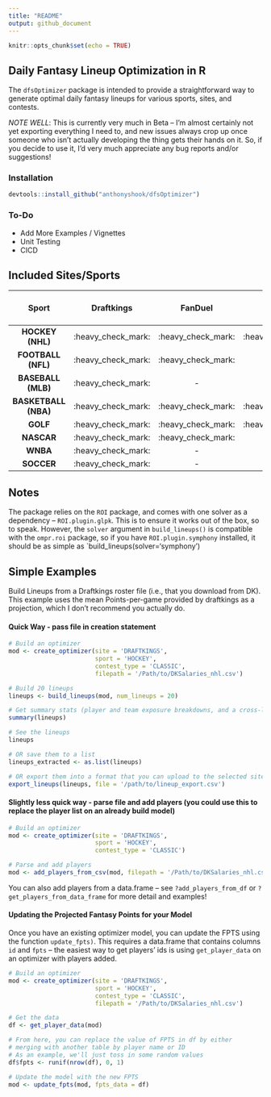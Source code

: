 ```yaml
---
title: "README"
output: github_document
---
```


```r
knitr::opts_chunk$set(echo = TRUE)
```

## Daily Fantasy Lineup Optimization in R

The `dfsOptimizer` package is intended to provide a straightforward way to generate optimal daily fantasy lineups for various sports, sites, and contests.

*NOTE WELL*: This is currently very much in Beta -- I'm almost certainly not yet exporting everything I need to, and new issues always crop up once someone who isn't actually developing the thing gets their hands on it.  So, if you decide to use it, I'd very much appreciate any bug reports and/or suggestions!

### Installation
```r
devtools::install_github("anthonyshook/dfsOptimizer")
```

### To-Do
* Add More Examples / Vignettes
* Unit Testing
* CICD

## Included Sites/Sports

|        Sport         |     Draftkings     |      FanDuel       |       Yahoo        | Draftkings Single Game | FanDuel Single Game |
|:--------------------:|:------------------:|:------------------:|:------------------:|:----------------------:|:-------------------:|
|   **HOCKEY (NHL)**   | :heavy_check_mark: | :heavy_check_mark: | :heavy_check_mark: |   :heavy_check_mark:   |          -          |
|  **FOOTBALL (NFL)**  | :heavy_check_mark: | :heavy_check_mark: |         -          |   :heavy_check_mark:   |          -          |
|  **BASEBALL (MLB)**  | :heavy_check_mark: |         -          |         -          |   :heavy_check_mark:   |          -          |
| **BASKETBALL (NBA)** | :heavy_check_mark: | :heavy_check_mark: | :heavy_check_mark: |   :heavy_check_mark:   |          -          |
|       **GOLF**       | :heavy_check_mark: | :heavy_check_mark: | :heavy_check_mark: |           -            |          -          |
|      **NASCAR**      | :heavy_check_mark: | :heavy_check_mark: |         -          |           -            |          -          |
|       **WNBA**       | :heavy_check_mark: |         -          |         -          |           -            |          -          |
|      **SOCCER**      | :heavy_check_mark: |         -          |         -          |           -            |          -          |

## Notes

The package relies on the `ROI` package, and comes with one solver as a dependency -- `ROI.plugin.glpk`. This is to ensure it works out of the box,
so to speak.  However, the `solver` argument in `build_lineups()` is compatible with the `ompr.roi` package, so if you have `ROI.plugin.symphony` installed,
it should be as simple as `build_lineups(solver='symphony')

## Simple Examples
Build Lineups from a Draftkings roster file (i.e., that you download from DK). This example uses the mean Points-per-game provided by draftkings as a projection,
which I don't recommend you actually do.

#### Quick Way - pass file in creation statement
```r
# Build an optimizer
mod <- create_optimizer(site = 'DRAFTKINGS', 
                        sport = 'HOCKEY', 
                        contest_type = 'CLASSIC', 
                        filepath = '/Path/to/DKSalaries_nhl.csv')

# Build 20 lineups
lineups <- build_lineups(mod, num_lineups = 20)

# Get summary stats (player and team exposure breakdowns, and a cross-lineup similarity measure)
summary(lineups)

# See the lineups
lineups

# OR save them to a list
lineups_extracted <- as.list(lineups)

# OR export them into a format that you can upload to the selected site
export_lineups(lineups, file = '/path/to/lineup_export.csv')
```

#### Slightly less quick way - parse file and add players (you could use this to replace the player list on an already build model)
```r
# Build an optimizer
mod <- create_optimizer(site = 'DRAFTKINGS', 
                        sport = 'HOCKEY', 
                        contest_type = 'CLASSIC')

# Parse and add players
mod <- add_players_from_csv(mod, filepath = '/Path/to/DKSalaries_nhl.csv')
```

You can also add players from a data.frame -- see `?add_players_from_df` or `?get_players_from_data_frame` for more detail and examples!

#### Updating the Projected Fantasy Points for your Model
Once you have an existing optimizer model, you can update the FPTS using the function `update_fpts)`.  This requires a data.frame that contains columns `id` and `fpts` -- the easiest way to get players' ids is using `get_player_data` on an optimizer with players added.
```r
# Build an optimizer
mod <- create_optimizer(site = 'DRAFTKINGS', 
                        sport = 'HOCKEY', 
                        contest_type = 'CLASSIC',
                        filepath = '/Path/to/DKSalaries_nhl.csv')

# Get the data
df <- get_player_data(mod)

# From here, you can replace the value of FPTS in df by either
# merging with another table by player name or ID
# As an example, we'll just toss in some random values
df$fpts <- runif(nrow(df), 0, 1)

# Update the model with the new FPTS
mod <- update_fpts(mod, fpts_data = df)
```
